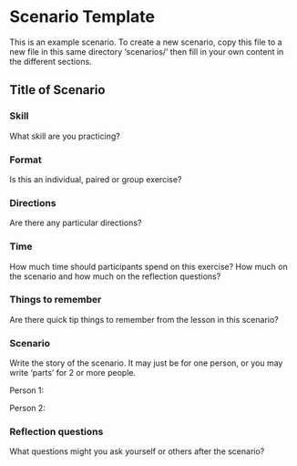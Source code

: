 # Scenario Template {.unnumbered}

This is an example scenario. To create a new scenario, copy this file to a new file in this same directory 'scenarios/' then fill in your own content in the different sections.

## Title of Scenario

### Skill
What skill are you practicing?

### Format
Is this an individual, paired or group exercise?

### Directions
Are there any particular directions?


### Time
How much time should participants spend on this exercise? How much on the scenario and how much on the reflection questions?  

### Things to remember
Are there quick tip things to remember from the lesson in this scenario?

### Scenario
Write the story of the scenario. It may just be for one person, or you may write 'parts' for 2 or more people. 

Person 1: 

Person 2:


### Reflection questions

What questions might you ask yourself or others after the scenario?


